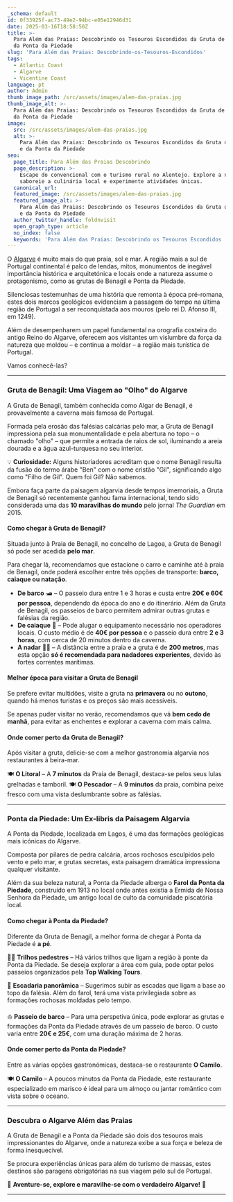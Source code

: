 ```yaml
---
_schema: default
id: 0f33925f-ac73-49e2-94bc-e05e12946d31
date: 2025-03-16T18:58:50Z
title: >-
  Para Além das Praias: Descobrindo os Tesouros Escondidos da Gruta de Benagil e
  da Ponta da Piedade
slug: 'Para Além das Praias: Descobrindo-os-Tesouros-Escondidos'
tags:
  - Atlantic Coast
  - Algarve
  - Vicentine Coast
language: pt
author: Admin
thumb_image_path: /src/assets/images/alem-das-praias.jpg
thumb_image_alt: >-
  Para Além das Praias: Descobrindo os Tesouros Escondidos da Gruta de Benagil e
  da Ponta da Piedade
image:
  src: /src/assets/images/alem-das-praias.jpg
  alt: >-
    Para Além das Praias: Descobrindo os Tesouros Escondidos da Gruta de Benagil
    e da Ponta da Piedade
seo:
  page_title: Para Além das Praias Descobrindo
  page_description: >-
    Escape do convencional com o turismo rural no Alentejo. Explore a natureza,
    saboreie a culinária local e experimente atividades únicas.
  canonical_url:
  featured_image: /src/assets/images/alem-das-praias.jpg
  featured_image_alt: >-
    Para Além das Praias: Descobrindo os Tesouros Escondidos da Gruta de Benagil
    e da Ponta da Piedade
  author_twitter_handle: foldnvisit
  open_graph_type: article
  no_index: false
  keywords: 'Para Além das Praias: Descobrindo os Tesouros Escondidos '
---
```

O [Algarve](https://topwalkingtoursportugal.com/tours/regions/algarve/) é muito mais do que praia, sol e mar. A região mais a sul de Portugal continental é palco de lendas, mitos, monumentos de inegável importância histórica e arquitetónica e locais onde a natureza assume o protagonismo, como as grutas de Benagil e Ponta da Piedade.

Silenciosas testemunhas de uma história que remonta à época pré-romana, estes dois marcos geológicos evidenciam a passagem do tempo na última região de Portugal a ser reconquistada aos mouros (pelo rei D. Afonso III, em 1249).

Além de desempenharem um papel fundamental na orografia costeira do antigo Reino do Algarve, oferecem aos visitantes um vislumbre da força da natureza que moldou – e continua a moldar – a região mais turística de Portugal.

Vamos conhecê-las?

---

### **Gruta de Benagil: Uma Viagem ao "Olho" do Algarve**

A Gruta de Benagil, também conhecida como Algar de Benagil, é provavelmente a caverna mais famosa de Portugal.

Formada pela erosão das falésias calcárias pelo mar, a Gruta de Benagil impressiona pela sua monumentalidade e pela abertura no topo – o chamado "olho" – que permite a entrada de raios de sol, iluminando a areia dourada e a água azul-turquesa no seu interior.

💡 **Curiosidade:** Alguns historiadores acreditam que o nome Benagil resulta da fusão do termo árabe "Ben" com o nome cristão "Gil", significando algo como "Filho de Gil". Quem foi Gil? Não sabemos.

Embora faça parte da paisagem algarvia desde tempos imemoriais, a Gruta de Benagil só recentemente ganhou fama internacional, tendo sido considerada uma das **10 maravilhas do mundo** pelo jornal *The Guardian* em 2015.

#### **Como chegar à Gruta de Benagil?**

Situada junto à Praia de Benagil, no concelho de Lagoa, a Gruta de Benagil só pode ser acedida **pelo mar**.

Para chegar lá, recomendamos que estacione o carro e caminhe até à praia de Benagil, onde poderá escolher entre três opções de transporte: **barco, caiaque ou natação**.

* **De barco** 🛥️ – O passeio dura entre 1 e 3 horas e custa entre **20€ e 60€ por pessoa**, dependendo da época do ano e do itinerário. Além da Gruta de Benagil, os passeios de barco permitem admirar outras grutas e falésias da região.
* **De caiaque** 🚣 – Pode alugar o equipamento necessário nos operadores locais. O custo médio é de **40€ por pessoa** e o passeio dura entre **2 e 3 horas**, com cerca de 20 minutos dentro da caverna.
* **A nadar** 🏊‍♂️ – A distância entre a praia e a gruta é de **200 metros**, mas esta opção **só é recomendada para nadadores experientes**, devido às fortes correntes marítimas.

#### **Melhor época para visitar a Gruta de Benagil**

Se prefere evitar multidões, visite a gruta na **primavera** ou no **outono**, quando há menos turistas e os preços são mais acessíveis.

Se apenas puder visitar no verão, recomendamos que vá **bem cedo de manhã**, para evitar as enchentes e explorar a caverna com mais calma.

#### **Onde comer perto da Gruta de Benagil?**

Após visitar a gruta, delicie-se com a melhor gastronomia algarvia nos restaurantes à beira-mar.

🍽️ **O Litoral** – A **7 minutos** da Praia de Benagil, destaca-se pelos seus lulas grelhadas e tamboril.
🍽️ **O Pescador** – A **9 minutos** da praia, combina peixe fresco com uma vista deslumbrante sobre as falésias.

---

### **Ponta da Piedade: Um Ex-libris da Paisagem Algarvia**

A Ponta da Piedade, localizada em Lagos, é uma das formações geológicas mais icónicas do Algarve.

Composta por pilares de pedra calcária, arcos rochosos esculpidos pelo vento e pelo mar, e grutas secretas, esta paisagem dramática impressiona qualquer visitante.

Além da sua beleza natural, a Ponta da Piedade alberga o **Farol da Ponta da Piedade**, construído em 1913 no local onde antes existia a Ermida de Nossa Senhora da Piedade, um antigo local de culto da comunidade piscatória local.

#### **Como chegar à Ponta da Piedade?**

Diferente da Gruta de Benagil, a melhor forma de chegar à Ponta da Piedade é **a pé**.

🚶‍♂️ **Trilhos pedestres** – Há vários trilhos que ligam a região à ponte da Ponta da Piedade. Se deseja explorar a área com guia, pode optar pelos passeios organizados pela **Top Walking Tours**.

📍 **Escadaria panorâmica** – Sugerimos subir as escadas que ligam a base ao topo da falésia. Além do farol, terá uma vista privilegiada sobre as formações rochosas moldadas pelo tempo.

⛵ **Passeio de barco** – Para uma perspetiva única, pode explorar as grutas e formações da Ponta da Piedade através de um passeio de barco. O custo varia entre **20€ e 25€**, com uma duração máxima de 2 horas.

#### **Onde comer perto da Ponta da Piedade?**

Entre as várias opções gastronómicas, destaca-se o restaurante **O Camilo**.

🍽️ **O Camilo** – A poucos minutos da Ponta da Piedade, este restaurante especializado em marisco é ideal para um almoço ou jantar romântico com vista sobre o oceano.

---

### **Descubra o Algarve Além das Praias**

A Gruta de Benagil e a Ponta da Piedade são dois dos tesouros mais impressionantes do Algarve, onde a natureza exibe a sua força e beleza de forma inesquecível.

Se procura experiências únicas para além do turismo de massas, estes destinos são paragens obrigatórias na sua viagem pelo sul de Portugal.

🌊 **Aventure-se, explore e maravilhe-se com o verdadeiro Algarve!** 🌊

---

&nbsp;